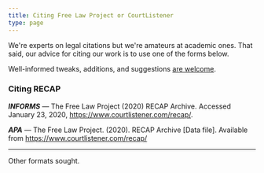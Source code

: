 ```yaml
---
title: Citing Free Law Project or CourtListener
type: page
---
```


We're experts on legal citations but we're amateurs at academic ones. That said, our advice for citing our work is to use one of the forms below. 

Well-informed tweaks, additions, and suggestions [are welcome][c].

[c]: /contact/ 


### Citing RECAP

***INFORMS*** &mdash; The Free Law Project (2020) RECAP Archive. Accessed January 23, 2020, https://www.courtlistener.com/recap/.

***APA*** &mdash; The Free Law Project. (2020). RECAP Archive [Data file]. Available from https://www.courtlistener.com/recap/

-----

Other formats sought. 